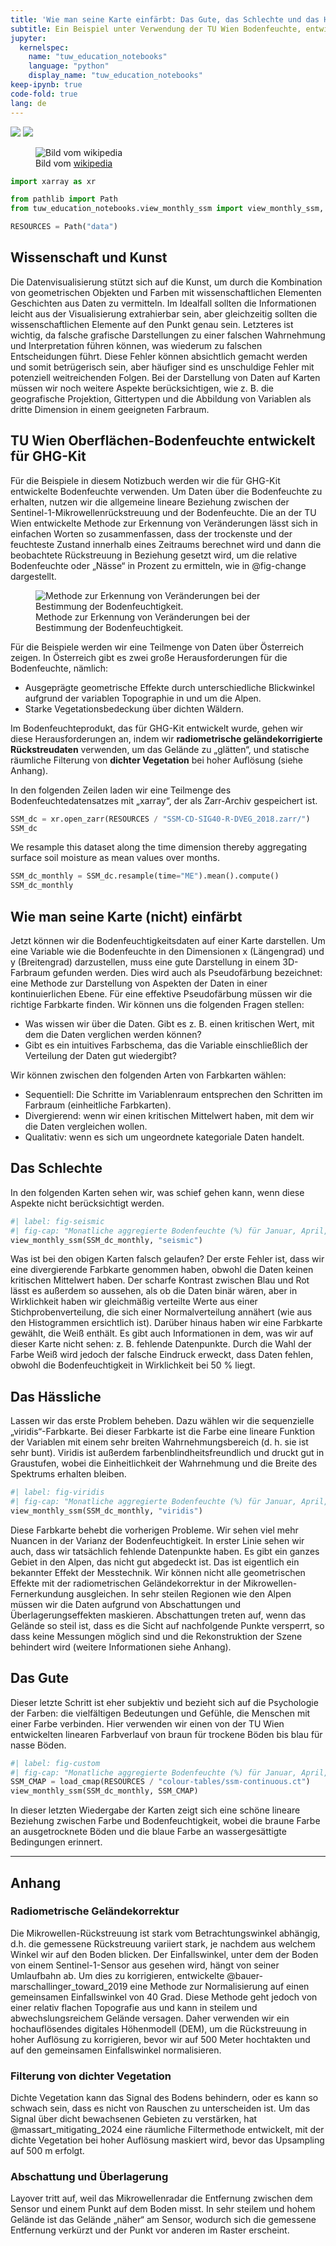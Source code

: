 ```yaml
---
title: 'Wie man seine Karte einfärbt: Das Gute, das Schlechte und das Hässliche'
subtitle: Ein Beispiel unter Verwendung der TU Wien Bodenfeuchte, entwickelt für GHG-Kit
jupyter: 
  kernelspec:
    name: "tuw_education_notebooks"
    language: "python"
    display_name: "tuw_education_notebooks"
keep-ipynb: true
code-fold: true
lang: de
---
```


[![](https://img.shields.io/badge/launch-jupyter-blue)](http://localhost:8888/notebooks/02_counterexample.de.ipynb)
[![](https://mybinder.org/badge_logo.svg)](https://mybinder.org/v2/gh/tuw-geo/tuw_education_notebooks/bee07addf02b7fb6a690f1ee26ed2297f25d3f4c?urlpath=lab%2Ftree%2F02_counterexample.de.ipynb)

![Bild vom [wikipedia](https://upload.wikimedia.org/wikipedia/en/4/45/Good_the_bad_and_the_ugly_poster.jpg)](https://upload.wikimedia.org/wikipedia/en/4/45/Good_the_bad_and_the_ugly_poster.jpg)

```python
import xarray as xr

from pathlib import Path
from tuw_education_notebooks.view_monthly_ssm import view_monthly_ssm, load_cmap

RESOURCES = Path("data")
```

## Wissenschaft und Kunst

Die Datenvisualisierung stützt sich auf die Kunst, um durch die Kombination von geometrischen Objekten und Farben mit wissenschaftlichen Elementen Geschichten aus Daten zu vermitteln. Im Idealfall sollten die Informationen leicht aus der Visualisierung extrahierbar sein, aber gleichzeitig sollten die wissenschaftlichen Elemente auf den Punkt genau sein. Letzteres ist wichtig, da falsche grafische Darstellungen zu einer falschen Wahrnehmung und Interpretation führen können, was wiederum zu falschen Entscheidungen führt. Diese Fehler können absichtlich gemacht werden und somit betrügerisch sein, aber häufiger sind es unschuldige Fehler mit potenziell weitreichenden Folgen. Bei der Darstellung von Daten auf Karten müssen wir noch weitere Aspekte berücksichtigen, wie z. B. die geografische Projektion, Gittertypen und die Abbildung von Variablen als dritte Dimension in einem geeigneten Farbraum.

## TU Wien Oberflächen-Bodenfeuchte entwickelt für GHG-Kit

Für die Beispiele in diesem Notizbuch werden wir die für GHG-Kit entwickelte Bodenfeuchte verwenden. Um Daten über die Bodenfeuchte zu erhalten, nutzen wir die allgemeine lineare Beziehung zwischen der Sentinel-1-Mikrowellenrückstreuung und der Bodenfeuchte. Die an der TU Wien entwickelte Methode zur Erkennung von Veränderungen lässt sich in einfachen Worten so zusammenfassen, dass der trockenste und der feuchteste Zustand innerhalb eines Zeitraums berechnet wird und dann die beobachtete Rückstreuung in Beziehung gesetzt wird, um die relative Bodenfeuchte oder „Nässe“ in Prozent zu ermitteln, wie in @fig-change dargestellt.

![Methode zur Erkennung von Veränderungen bei der Bestimmung der Bodenfeuchtigkeit.](assets/images/ssm_retrieval_change_detection.png){#fig-change}

Für die Beispiele werden wir eine Teilmenge von Daten über Österreich zeigen. In Österreich gibt es zwei große Herausforderungen für die Bodenfeuchte, nämlich:

- Ausgeprägte geometrische Effekte durch unterschiedliche Blickwinkel aufgrund der variablen Topographie in und um die Alpen.
- Starke Vegetationsbedeckung über dichten Wäldern.

Im Bodenfeuchteprodukt, das für GHG-Kit entwickelt wurde, gehen wir diese Herausforderungen an, indem wir **radiometrische geländekorrigierte Rückstreudaten** verwenden, um das Gelände zu „glätten“, und statische räumliche Filterung von **dichter Vegetation** bei hoher Auflösung (siehe Anhang).

In den folgenden Zeilen laden wir eine Teilmenge des Bodenfeuchtedatensatzes mit „xarray“, der als Zarr-Archiv gespeichert ist.

```python
SSM_dc = xr.open_zarr(RESOURCES / "SSM-CD-SIG40-R-DVEG_2018.zarr/")
SSM_dc
```

We resample this dataset along the time dimension thereby aggregating surface soil moisture as mean values over months.

```python
SSM_dc_monthly = SSM_dc.resample(time="ME").mean().compute()
SSM_dc_monthly
```

## Wie man seine Karte (nicht) einfärbt

Jetzt können wir die Bodenfeuchtigkeitsdaten auf einer Karte darstellen. Um eine Variable wie die Bodenfeuchte in den Dimensionen x (Längengrad) und y (Breitengrad) darzustellen, muss eine gute Darstellung in einem 3D-Farbraum gefunden werden. Dies wird auch als Pseudofärbung bezeichnet: eine Methode zur Darstellung von Aspekten der Daten in einer kontinuierlichen Ebene. Für eine effektive Pseudofärbung müssen wir die richtige Farbkarte finden.  Wir können uns die folgenden Fragen stellen:

- Was wissen wir über die Daten. Gibt es z. B. einen kritischen Wert, mit dem die Daten verglichen werden können?
- Gibt es ein intuitives Farbschema, das die Variable einschließlich der Verteilung der Daten gut wiedergibt?

Wir können zwischen den folgenden Arten von Farbkarten wählen:

- Sequentiell: Die Schritte im Variablenraum entsprechen den Schritten im Farbraum (einheitliche Farbkarten).
- Divergierend: wenn wir einen kritischen Mittelwert haben, mit dem wir die Daten vergleichen wollen.
- Qualitativ: wenn es sich um ungeordnete kategoriale Daten handelt.

## Das Schlechte

In den folgenden Karten sehen wir, was schief gehen kann, wenn diese Aspekte nicht berücksichtigt werden.

```python
#| label: fig-seismic
#| fig-cap: "Monatliche aggregierte Bodenfeuchte (%) für Januar, April, Juli und Oktober 2018, abgerufen mit dem für das GHG-Kit Projekt entwickelten Algorithmus der TU Wien. Karten erstellt mit EOmaps [@quast_getting_2024]."
view_monthly_ssm(SSM_dc_monthly, "seismic")
```

Was ist bei den obigen Karten falsch gelaufen? Der erste Fehler ist, dass wir eine divergierende Farbkarte genommen haben, obwohl die Daten keinen kritischen Mittelwert haben. Der scharfe Kontrast zwischen Blau und Rot lässt es außerdem so aussehen, als ob die Daten binär wären, aber in Wirklichkeit haben wir gleichmäßig verteilte Werte aus einer Stichprobenverteilung, die sich einer Normalverteilung annähert (wie aus den Histogrammen ersichtlich ist). Darüber hinaus haben wir eine Farbkarte gewählt, die Weiß enthält. Es gibt auch Informationen in dem, was wir auf dieser Karte nicht sehen: z. B. fehlende Datenpunkte. Durch die Wahl der Farbe Weiß wird jedoch der falsche Eindruck erweckt, dass Daten fehlen, obwohl die Bodenfeuchtigkeit in Wirklichkeit bei 50 % liegt.

## Das Hässliche

Lassen wir das erste Problem beheben. Dazu wählen wir die sequenzielle „viridis“-Farbkarte. Bei dieser Farbkarte ist die Farbe eine lineare Funktion der Variablen mit einem sehr breiten Wahrnehmungsbereich (d. h. sie ist sehr bunt). Viridis ist außerdem farbenblindheitsfreundlich und druckt gut in Graustufen, wobei die Einheitlichkeit der Wahrnehmung und die Breite des Spektrums erhalten bleiben.

```python
#| label: fig-viridis
#| fig-cap: "Monatliche aggregierte Bodenfeuchte (%) für Januar, April, Juli und Oktober 2018, abgerufen mit dem für das GHG-Kit Projekt entwickelten Algorithmus der TU Wien. Karten erstellt mit EOmaps [@quast_getting_2024]."
view_monthly_ssm(SSM_dc_monthly, "viridis")
```

Diese Farbkarte behebt die vorherigen Probleme. Wir sehen viel mehr Nuancen in der Varianz der Bodenfeuchtigkeit. In erster Linie sehen wir auch, dass wir tatsächlich fehlende Datenpunkte haben. Es gibt ein ganzes Gebiet in den Alpen, das nicht gut abgedeckt ist. Das ist eigentlich ein bekannter Effekt der Messtechnik. Wir können nicht alle geometrischen Effekte mit der radiometrischen Geländekorrektur in der Mikrowellen-Fernerkundung ausgleichen. In sehr steilen Regionen wie den Alpen müssen wir die Daten aufgrund von Abschattungen und Überlagerungseffekten maskieren. Abschattungen treten auf, wenn das Gelände so steil ist, dass es die Sicht auf nachfolgende Punkte versperrt, so dass keine Messungen möglich sind und die Rekonstruktion der Szene behindert wird (weitere Informationen siehe Anhang). 

## Das Gute

Dieser letzte Schritt ist eher subjektiv und bezieht sich auf die Psychologie der Farben: die vielfältigen Bedeutungen und Gefühle, die Menschen mit einer Farbe verbinden. Hier verwenden wir einen von der TU Wien entwickelten linearen Farbverlauf von braun für trockene Böden bis blau für nasse Böden.

```python
#| label: fig-custom
#| fig-cap: "Monatliche aggregierte Bodenfeuchte (%) für Januar, April, Juli und Oktober 2018, abgerufen mit dem für das GHG-Kit Projekt entwickelten Algorithmus der TU Wien. Karten erstellt mit EOmaps [@quast_getting_2024]."
SSM_CMAP = load_cmap(RESOURCES / "colour-tables/ssm-continuous.ct")
view_monthly_ssm(SSM_dc_monthly, SSM_CMAP)
```

In dieser letzten Wiedergabe der Karten zeigt sich eine schöne lineare Beziehung zwischen Farbe und Bodenfeuchtigkeit, wobei die braune Farbe an ausgetrocknete Böden und die blaue Farbe an wassergesättigte Bedingungen erinnert.

---

## Anhang

### Radiometrische Geländekorrektur
Die Mikrowellen-Rückstreuung ist stark vom Betrachtungswinkel abhängig, d.h. die gemessene Rückstreuung variiert stark, je nachdem aus welchem Winkel wir auf den Boden blicken. Der Einfallswinkel, unter dem der Boden von einem Sentinel-1-Sensor aus gesehen wird, hängt von seiner Umlaufbahn ab. Um dies zu korrigieren, entwickelte @bauer-marschallinger_toward_2019 eine Methode zur Normalisierung auf einen gemeinsamen Einfallswinkel von 40 Grad. Diese Methode geht jedoch von einer relativ flachen Topografie aus und kann in steilem und abwechslungsreichem Gelände versagen. Daher verwenden wir ein hochauflösendes digitales Höhenmodell (DEM), um die Rückstreuung in hoher Auflösung zu korrigieren, bevor wir auf 500 Meter hochtakten und auf den gemeinsamen Einfallswinkel normalisieren.

### Filterung von dichter Vegetation
Dichte Vegetation kann das Signal des Bodens behindern, oder es kann so schwach sein, dass es nicht von Rauschen zu unterscheiden ist. Um das Signal über dicht bewachsenen Gebieten zu verstärken, hat @massart_mitigating_2024 eine räumliche Filtermethode entwickelt, mit der dichte Vegetation bei hoher Auflösung maskiert wird, bevor das Upsampling auf 500 m erfolgt.

### Abschattung und Überlagerung
Layover tritt auf, weil das Mikrowellenradar die Entfernung zwischen dem Sensor und einem Punkt auf dem Boden misst. In sehr steilem und hohem Gelände ist das Gelände „näher“ am Sensor, wodurch sich die gemessene Entfernung verkürzt und der Punkt vor anderen im Raster erscheint.
